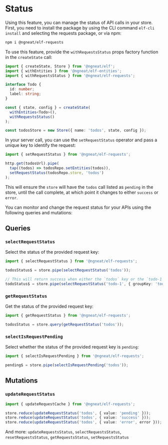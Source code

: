 # Status

Using this feature, you can manage the status of API calls in your store. First, you need to install the package by 
using the CLI command `elf-cli install` and selecting the requests package, or via npm:

```bash
npm i @ngneat/elf-requests
```

To use this feature, provide the `withRequestsStatus` props factory function in the `createState` call:

```ts
import { createState, Store } from '@ngneat/elf';
import { withEntities } from '@ngneat/elf-entities';
import { withRequestsStatus } from '@ngneat/elf-requests';

interface Todo {
  id: number;
  label: string;
}

const { state, config } = createState(
  withEntities<Todo>(),
  withRequestsStatus()
);

const todosStore = new Store({ name: 'todos', state, config });
```

In your server call, you can use the `setRequestStatus` operator and pass a unique key to identify the request:

```ts
import { setRequestStatus } from '@ngneat/elf-requests';

http.get(todosUrl).pipe(
  tap((todos) => todosRepo.setEntities(todos)),
  setRequestStatus(todosRepo.store, 'todos')
);
```

This will ensure the `store` will have the `todos` call listed as `pending` in the store, until the call complete,
at which point it changes to either `success` or `error`.

You can monitor and change the request status for your APIs using the following queries and mutations:

## Queries

### `selectRequestStatus`

Select the status of the provided request key:

```ts
import { selectRequestStatus } from '@ngneat/elf-requests';

todosStatus$ = store.pipe(selectRequestStatus('todos'));

// This will return success when either the `todos` key or the `todo-1` key is succeeded
todoStatus$ = store.pipe(selectRequestStatus('todo-1', { groupKey: 'todos' }));
```

### `getRequestStatus`

Get the status of the provided request key:

```ts
import { getRequestStatus } from '@ngneat/elf-requests';

todosStatus = store.query(getRequestStatus('todos'));
```

### `selectIsRequestPending`

Select whether the status of the provided request key is `pending`:

```ts
import { selectIsRequestPending } from '@ngneat/elf-requests';

pending$ = store.pipe(selectIsRequestPending('todos'));
```

## Mutations

### `updateRequestStatus`

```ts
import { updateRequestCache } from '@ngneat/elf-requests';

store.reduce(updateRequestStatus('todos', { value: 'pending' }));
store.reduce(updateRequestStatus('todos', { value: 'success' }));
store.reduce(updateRequestStatus('todos', { value: 'error', error }));
```

And more:
`updateRequestsStatus`, `selectRequestsStatus`, `resetRequestsStatus`, `getRequestsStatus`, `setRequestsStatus`
